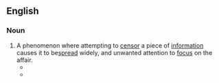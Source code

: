==English==

===Noun===
{{en-noun|-|sg=Streisand [[effect]]}}
{{wikipedia}}
#A phenomenon where attempting to [[censor]] a piece of [[information]] causes it to be[[ spread]] widely, and unwanted attention to [[focus]] on the affair.
#*{{quote-book
|year=2009
|author=John W. Dozier, Sue Scheff
|title=Google Bomb: The Untold Story of the $11.3M Verdict That Changed the Way We Use the Internet 
|chapter=
|url=
|isbn=0757314155|publisher=HCI
|page=40
|passage=No matter how effective your rebuttal may seem to be to you, a response will "bump" the problem into greater prominence and relevance in the search engine results, which then turns your headache into a migraine. This is doubly dangerous since "bumping" the negative information potentially introduces the "'''Streisand Effect'''" into the equation, which is something to avoid if at all possible. It is commonly defined as a phenomenon in which an attempt to censor or remove a piece of information on the web backfires, causing greater publicity.}}
#*{{quote-book
|year=2009
|author=William F. Eadie
|title=21st Century Communication: A Reference Handbook|publisher=Sage Publications, Inc 
|chapter=
|url=
|isbn=1412950309
|page=163
|passage=A phenomenon dubbed the '''''Streisand Effect''''' has already sparked attention. Similar to the scarcity principle, when demands are made to remove videos or documents on the Web, hits for those materials increase dramatically. It seems a "forbidden fruit" is all the more attractive.}}